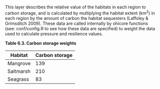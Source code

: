 This layer describes the relative value of the habitats in each region to carbon storage, and is calculated by multiplying the habitat extent (km^2^) in each region by the amount of carbon the habitat sequesters (Laffoley & Grimsditch 2009). These data are called internally by ohicore functions (see: conf/config.R to see how these data are specified) to weight the data used to calculate pressure and resilience values. 

**Table 6.3. Carbon storage weights**

Habitat | Carbon storage
------------- | -------------
Mangrove | 139
Saltmarsh | 210 
Seagrass | 83 

